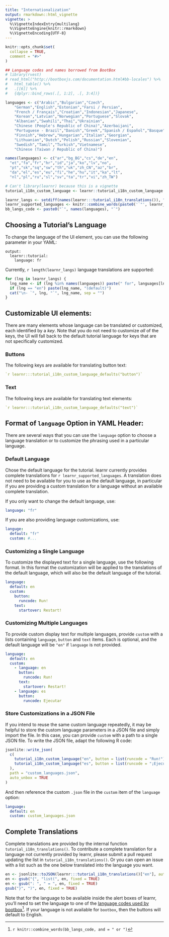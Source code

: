 ```yaml
---
title: "Internationalization"
output: rmarkdown::html_vignette
vignette: >
  %\VignetteIndexEntry{multilang}
  %\VignetteEngine{knitr::rmarkdown}
  %\VignetteEncoding{UTF-8}
---
```


```r
knitr::opts_chunk$set(
  collapse = TRUE,
  comment = "#>"
)

## Language codes and names borrowed from BootBox
# library(rvest)
# read_html("http://bootboxjs.com/documentation.html#bb-locales") %>% 
#   html_table() %>% 
#   .[[6]] %>% 
#   {dplyr::bind_rows(.[, 1:2], .[, 3:4])}

languages <- c("Arabic","Bulgarian","Czech",
    "German","English","Estonian","Farsi / Persian",
    "French / Français","Croatian","Indonesian","Japanese",
    "Korean","Latvian","Norwegian","Portuguese","Slovak",
    "Albanian","Swahili","Thai","Ukrainian",
    "Chinese (People's Republic of China)","Azerbaijani",
    "Portuguese - Brazil","Danish","Greek","Spanish / Español","Basque",
    "Finnish","Hebrew","Hungarian","Italian","Georgian",
    "Lithuanian","Dutch","Polish","Russian","Slovenian",
    "Swedish","Tamil","Turkish","Vietnamese",
    "Chinese (Taiwan / Republic of China)")

names(languages) <- c("ar","bg_BG","cs","de","en",
  "et","fa","fr","hr","id","ja","ko","lv","no",
  "pt","sk","sq","sw","th","uk","zh_CN","az","br",
  "da","el","es","eu","fi","he","hu","it","ka","lt",
  "nl","pl","ru","sl","sv","ta","tr","vi","zh_TW")

# Can't library(learnr) because this is a vignette
tutorial_i18n_custom_language <- learnr::tutorial_i18n_custom_language

learnr_langs <- setdiff(names(learnr:::tutorial_i18n_translations()), "emo")
learnr_supported_languages <- knitr::combine_words(paste0('`"', learnr_langs, '"`'))
bb_langs_code <- paste0("`", names(languages), "`")
```

## Choosing a Tutorial's Language

To change the language of the UI element, you can use the following parameter in your YAML: 

```
output: 
  learnr::tutorial:
    language: fr
```

Currently, `r length(learnr_langs)` language translations are supported:

```r
for (lng in learnr_langs) {
  lng_name <- if (lng %in% names(languages)) paste(" for", languages[lng])
  if (lng == "en") paste(lng_name, "(default)")
  cat("\n- `", lng, "`", lng_name, sep = "")
}
```

## Customizable UI elements:

There are many elements whose language can be translated or customized, each identified by a _key_. 
Note that you do not need to customize _all_ of the keys,
the UI will fall back to the default tutorial language for keys that are not specifically customized.

### Buttons

The following keys are available for translating button text:

```yaml
`r learnr:::tutorial_i18n_custom_language_defaults("button")`
```

### Text

The following keys are available for translating text elements:

```yaml
`r learnr:::tutorial_i18n_custom_language_defaults("text")`

```

## Format of `language` Option in YAML Header:

There are several ways that you can use the `language` option
to choose a language translation or to customize the phrasing used in a particular language.

### Default Language

Chose the default language for the tutorial. 
learnr currently provides complete translations for
`r learnr_supported_languages`.
A translation does not need to be available for you to use as the default language,
in particular if you are providing a custom translation for a language without an available complete translation.

If you only want to change the default language, use:

```yaml
language: "fr"
```

If you are also providing language customizations, use:

```yaml
languge:
  default: "fr"
  custom: #...
```

### Customizing a Single Language

To customize the displayed text for a single language, use the following format.
In this format the customization will be applied to the translations of the default language,
which will also be the default language of the tutorial.

```yaml
language:
  default: en
  custom:
    button:
      runcode: Run!
    text:
      startover: Restart!
```

### Customizing Multiple Languages

To provide custom display text for multiple languages, 
provide `custom` with a lists containing `language`, `button` and `text` items. 
Each is optional, and the default language will be `"en"` if `language` is not provided.

```yaml
language:
  default: en
  custom:
    - language: en
      button:
        runcode: Run!
      text:
        startover: Restart!
    - language: es
      button:
        runcode: Ejecutar
```

### Store Customizations in a JSON File

If you intend to reuse the same custom language repeatedly, 
it may be helpful to store the custom language parameters in a JSON file and simply import the file.
In this case, you can provide `custom` with a path to a single JSON file. 
To write the JSON file, adapt the following R code:

```r
jsonlite::write_json(
  c(
    tutorial_i18n_custom_language("en", button = list(runcode = "Run!")),
    tutorial_i18n_custom_language("es", button = list(runcode = "¡Ejecutar código!"))
  ),
  path = "custom_languages.json",
  auto_unbox = TRUE
)
```

And then reference the custom `.json` file in the `custom` item of the `language` option:

```yaml
language:
  default: en
  custom: custom_languages.json
```

## Complete Translations

Complete translations are provided by the internal function `tutorial_i18n_translations()`.
To contribute a complete translation for a language not currently provided by learnr,
please submit a pull request updating the list in `tutorial_i18n_translations()`.
Or you can open an issue with a list such as the one below translated into the language you want.

```r
en <- jsonlite::toJSON(learnr:::tutorial_i18n_translations()["en"], auto_unbox = TRUE, pretty = 2)
en <- gsub("{", "list(", en, fixed = TRUE)
en <- gsub(": ", " = ", en, fixed = TRUE)
gsub("}", ")", en, fixed = TRUE)
```


Note that for the language to be available inside the alert boxes of learnr,
you'll need to set the language to one of the
[language codes used by bootbox](http://bootboxjs.com/documentation.html#bb-locales)[^1].
If your language is not available for `bootbox`, then the buttons will default to English.

[^1]: `r knitr::combine_words(bb_langs_code, and = " or ")`
